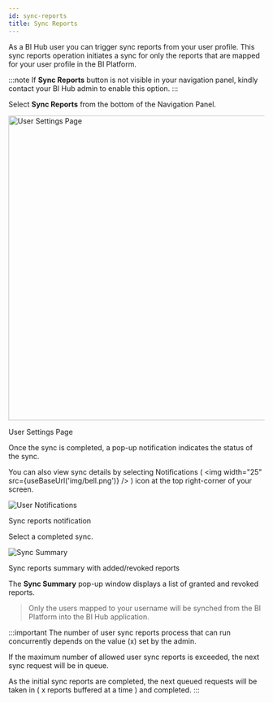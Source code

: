 ```yaml
---
id: sync-reports
title: Sync Reports
---
```



As a BI Hub user you can trigger sync reports from your user profile.
This sync reports operation initiates a sync for only the reports that are mapped for your user profile in the BI Platform.

:::note
If **Sync Reports** button is not visible in your navigation panel, kindly contact your BI Hub admin to enable this option.
:::

Select **Sync Reports** from the bottom of the Navigation Panel.

  <div class="center">
    <Zoom>
      <img alt="User Settings Page" height="600" src={useBaseUrl('doc-images/user-guide/reports/nav-panel-sync-reports.png')}/>
    </Zoom>
    <p>User Settings Page</p>
  </div>

Once the sync is completed, a pop-up notification indicates the status of the sync.

You can also view sync details by selecting Notifications ( <img width="25" src={useBaseUrl('img/bell.png')} /> ) icon at the top right-corner of your screen.

  <div class="center">
    <Zoom>
      <img alt="User Notifications" src={useBaseUrl('doc-images/user-guide/reports/sync-reports.png')}/>
    </Zoom>
    <p>Sync reports notification</p>
  </div>

Select a completed sync.

  <div class="center">
    <Zoom>
      <img alt="Sync Summary" src={useBaseUrl('doc-images/user-guide/reports/user-sync-report-summary.png')}/>
    </Zoom>
    <p>Sync reports summary with added/revoked reports</p>
  </div>

The **Sync Summary** pop-up window displays a list of granted and revoked reports.

> Only the users mapped to your username will be synched from the BI Platform into the BI Hub application.

:::important
The number of user sync reports process that can run concurrently depends on the value (x) set by the admin.

If the maximum number of allowed user sync reports is exceeded, the next sync request will be in queue.

As the initial sync reports are completed, the next queued requests will be taken in ( x reports buffered at a time ) and completed.
:::
